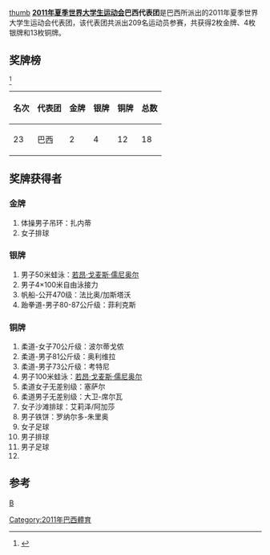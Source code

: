 [[文件:Flag_of_Brazil.svg|thumb]]
'''[[2011年夏季世界大学生运动会|2011年夏季世界大学生运动会]]巴西代表团'''是巴西所派出的2011年夏季世界大学生运动会代表团，该代表团共派出209名运动员参赛，共获得2枚金牌、4枚银牌和13枚铜牌。

==奖牌榜==
<ref>{{Cite web |url=http://match.sz2011.org/Medal/CHI.htm |title=奖牌榜 |accessdate=2011-08-25 |archive-date=2012-07-14 |archive-url=https://archive.is/20120714212414/http://match.sz2011.org/Medal/CHI.htm |dead-url=no }}</ref>
{| class="wikitable"
|-
! 名次 !! 代表团 !! 金牌 !! 银牌 !! 铜牌 !! 总数
|-
| 23 || 巴西  || 2  || 4  ||  12 ||  18
|}

==奖牌获得者==
===金牌===
#体操男子吊环：扎内蒂
#女子排球
===银牌===
#男子50米蛙泳：[[若昂·戈麦斯·儒尼奥尔|若昂·戈麦斯·儒尼奥尔]]
#男子4×100米自由泳接力
#帆船-公开470级：法比奥/加斯塔沃
#跆拳道-男子80-87公斤级：菲利克斯
===铜牌===
#柔道-女子70公斤级：波尔蒂戈侬
#柔道-男子81公斤级：奥利维拉
#柔道-男子73公斤级：考特尼
#男子100米蛙泳：[[若昂·戈麦斯·儒尼奥尔|若昂·戈麦斯·儒尼奥尔]]
#柔道女子无差别级：塞萨尔
#柔道男子无差别级：大卫-席尔瓦
#女子沙滩排球：艾莉泽/阿加莎
#男子铁饼：罗纳尔多-朱里奥
#女子足球
#男子排球
#男子足球
#

==参考==
<references/>
{{2011年夏季世界大学生运动会代表团}}
[[分类:2011年夏季世界大学生运动会代表团|B]]
[[Category:2011年巴西體育|Category:2011年巴西體育]]